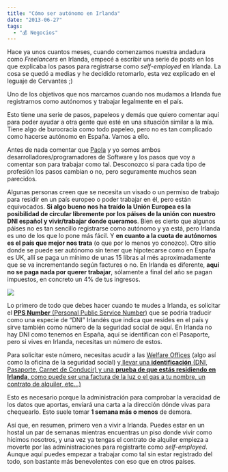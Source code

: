 ```yaml
---
title: "Cómo ser autónomo en Irlanda"
date: "2013-06-27"
tags:
  - "💰 Negocios"
---
```


Hace ya unos cuantos meses, cuando comenzamos nuestra andadura como _Freelancers_ en Irlanda, empecé a escribir una serie de posts en los que explicaba los pasos para registrarse como _self-employed_ en Irlanda. La cosa se quedó a medias y he decidido retomarlo, esta vez explicado en el leguaje de Cervantes ;)

Uno de los objetivos que nos marcamos cuando nos mudamos a Irlanda fue registrarnos como autónomos y trabajar legalmente en el país.

Esto tiene una serie de pasos, papeleos y demás que quiero comentar aquí para poder ayudar a otra gente que esté en una situación similar a la mía. Tiene algo de burocracia como todo papeleo, pero no es tan complicado como hacerse autónomo en España. Vamos a ello.

Antes de nada comentar que [Paola](http://twiiter.com/ggarciapaola) y yo somos ambos desarrolladores/programadores de Software y los pasos que voy a comentar son para trabajar como tal. Desconozco si para cada tipo de profesión los pasos cambian o no, pero seguramente muchos sean parecidos.

Algunas personas creen que se necesita un visado o un permiso de trabajo para residir en un país europeo o poder trabajar en él, pero están equivocados. **Si algo bueno nos ha traído la Unión Europea es la posibilidad de circular libremente por los páises de la unión con nuestro DNI español y vivir/trabajar donde queramos**. Bien es cierto que algunos páises no es tan sencillo registrarse como autónomo y ya está, pero Irlanda es uno de los que lo pone más fácil. Y **en cuanto a la cuota de autónomos es el país que mejor nos trata** (o que por lo menos yo conozco). Otro sitio donde se puede ser autónomo sin tener que hipotecarse como en España es UK, allí se paga un mínimo de unas 15 libras al més aproximadamente que se va incrementando según factures o no. En Irlanda es diferente, **aquí no se paga nada por querer trabajar**, sólamente a final del año se pagan impuestos, en concreto un 4% de tus ingresos.

![](/images/como-ser-autonomo-en-irlanda/pps1-1.png)

Lo primero de todo que debes hacer cuando te mudes a Irlanda, es solicitar el [**PPS Number** (Personal Public Service Number)](http://www.welfare.ie/EN/Topics/PPSN/Pages/ppsnindex.aspx) que se podría traducir como una especie de “DNI” Irlandés que indica que resides en el país y sirve también como número de la seguridad social de aquí. En Irlanda no hay DNI como tenemos en España, aquí se identifican con el Pasaporte, pero si vives en Irlanda, necesitas un número de estos.

Para solicitar este número, necesitas acudir a las [Welfare Offices](http://www.welfare.ie/EN/Pages/default.aspx) (algo así como la oficina de la seguridad social) y[ llevar una **identificación** (DNI, Pasaporte, Carnet de Conducir) y una **prueba de que estás residiendo en Irlanda**, como puede ser una factura de la luz o el gas a tu nombre, un contrato de alquiler, etc…)](http://www.welfare.ie/EN/Topics/PPSN/Pages/HowToApply.aspx)

Esto es necesario porque la administración para comprobar la veracidad de los datos que aportas, enviará una carta a la dirección dónde vivas para chequearlo. Esto suele tomar **1 semana más o menos** de demora.

Así que, en resumen, primero ven a vivir a Irlanda. Puedes estar en un hostal un par de semanas mientras encuentras un piso donde vivir como hicimos nosotros, y una vez ya tengas el contrato de alquiler empieza a moverte por las administraciones para registrarte como _self-employed_. Aunque aquí puedes empezar a trabajar como tal sin estar registrado del todo, son bastante más benevolentes con eso que en otros países.
